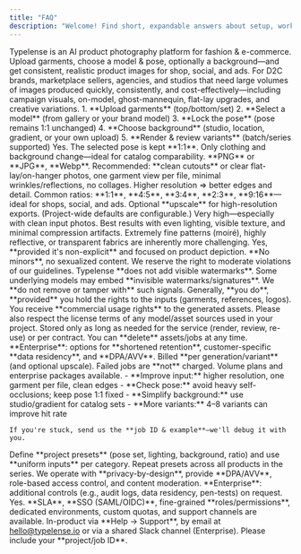 ```yaml
---
title: "FAQ"
description: "Welcome! Find short, expandable answers about setup, workflow, quality, legal, and API."
---
```


<AccordionGroup>
  <Accordion title="What is Typelense?">
    Typelense is an AI product photography platform for fashion & e-commerce. Upload garments, choose a model & pose, optionally a background—and get consistent, realistic product images for shop, social, and ads.
  </Accordion>
  <Accordion title="Who is Typelense for?">
    For D2C brands, marketplace sellers, agencies, and studios that need large volumes of images produced quickly, consistently, and cost-effectively—including campaign visuals, on-model, ghost-mannequin, flat-lay upgrades, and creative variations.
  </Accordion>
  <Accordion title="What does a typical generation look like?">
    1. **Upload garments** (top/bottom/set)
    2. **Select a model** (from gallery or your brand model)
    3. **Lock the pose** (pose remains 1:1 unchanged)
    4. **Choose background** (studio, location, gradient, or your own upload)
    5. **Render & review variants** (batch/series supported)
  </Accordion>
  <Accordion title="Will the pose really remain unchanged?">
    Yes. The selected pose is kept **1:1**. Only clothing and background change—ideal for catalog comparability.
  </Accordion>
  <Accordion title="Which file formats & quality should I upload?">
    **PNG** or **JPG**, **Webp**. Recommended: **clean cutouts** or clear flat-lay/on-hanger photos, one garment view per file, minimal wrinkles/reflections, no collages. Higher resolution ⇒ better edges and detail.
  </Accordion>
  <Accordion title="What aspect ratios & resolutions do I get?">
    Common ratios: **1:1**, **4:5**, **3:4**, **2:3**, **9:16**—ideal for shops, social, and ads. Optional **upscale** for high-resolution exports. (Project-wide defaults are configurable.)
  </Accordion>
  <Accordion title="How accurate is garment fidelity (logos, patterns, fabrics)?">
    Very high—especially with clean input photos. Best results with even lighting, visible texture, and minimal compression artifacts. Extremely fine patterns (moiré), highly reflective, or transparent fabrics are inherently more challenging.
  </Accordion>
  <Accordion title="Is underwear/swimwear allowed?">
    Yes, **provided it's non-explicit** and focused on product depiction. **No minors**, no sexualized content. We reserve the right to moderate violations of our guidelines.
  </Accordion>
  <Accordion title="What about watermarks/AI markings?">
    Typelense **does not add visible watermarks**. Some underlying models may embed **invisible watermarks/signatures**. We **do not remove or tamper with** such signals.
  </Accordion>
  <Accordion title="Who owns the generated images?">
    Generally, **you do**, **provided** you hold the rights to the inputs (garments, references, logos). You receive **commercial usage rights** to the generated assets. Please also respect the license terms of any model/asset sources used in your project.
  </Accordion>
  <Accordion title="Where is data processed & how long is it retained?">
    Stored only as long as needed for the service (render, review, re-use) or per contract. You can **delete** assets/jobs at any time. **Enterprise**: options for **shortened retention**, customer-specific **data residency**, and **DPA/AVV**.
  </Accordion>
  <Accordion title="How are credits/pricing calculated?">
    Billed **per generation/variant** (and optional upscale). Failed jobs are **not** charged. Volume plans and enterprise packages available.
  </Accordion>
  <Accordion title="What can I do if quality/fit isn't right?">
    - **Improve input:** higher resolution, one garment per file, clean edges
    - **Check pose:** avoid heavy self-occlusions; keep pose 1:1 fixed
    - **Simplify background:** use studio/gradient for catalog sets
    - **More variants:** 4–8 variants can improve hit rate

    If you're stuck, send us the **job ID & example**—we'll debug it with you.
  </Accordion>
  <Accordion title="How do I ensure series consistency (catalog look)?">
    Define **project presets** (pose set, lighting, background, ratio) and use **uniform inputs** per category. Repeat presets across all products in the series.
  </Accordion>
  <Accordion title="Which compliance topics do you cover (EU AI Act, data protection)?">
    We operate with **privacy-by-design**, provide **DPA/AVV**, role-based access control, and content moderation. **Enterprise**: additional controls (e.g., audit logs, data residency, pen-tests) on request.
  </Accordion>
  <Accordion title="Do you offer enterprise features (SLA, SSO, roles)?">
    Yes. **SLA**, **SSO (SAML/OIDC)**, fine-grained **roles/permissions**, dedicated environments, custom quotas, and support channels are available.
  </Accordion>
  <Accordion title="How do I reach support?">
    In-product via **Help → Support**, by email at <a href="mailto:hello@typelense.io">hello@typelense.io</a> or via a shared Slack channel (Enterprise). Please include your **project/job ID**.
  </Accordion>
</AccordionGroup>